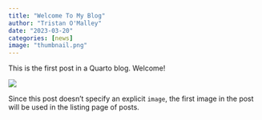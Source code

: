 ```yaml
---
title: "Welcome To My Blog"
author: "Tristan O'Malley"
date: "2023-03-20"
categories: [news]
image: "thumbnail.png"
---
```


This is the first post in a Quarto blog. Welcome!

![](thumbnail.jpg)

Since this post doesn't specify an explicit `image`, the first image in the post will be used in the listing page of posts.
